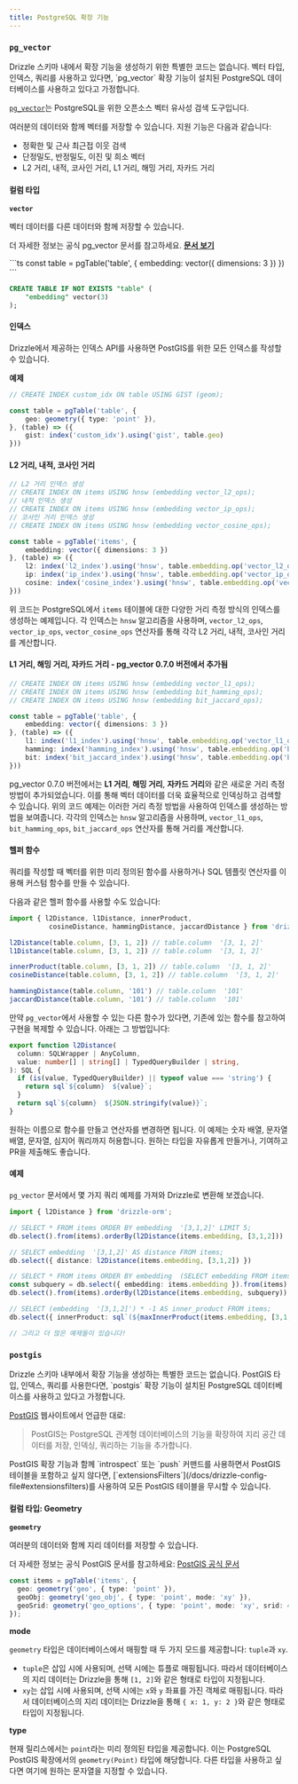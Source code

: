 ```yaml
---
title: PostgreSQL 확장 기능
---
```



### `pg_vector`

<Callout>
Drizzle 스키마 내에서 확장 기능을 생성하기 위한 특별한 코드는 없습니다. 벡터 타입, 인덱스, 쿼리를 사용하고 있다면, 
`pg_vector` 확장 기능이 설치된 PostgreSQL 데이터베이스를 사용하고 있다고 가정합니다.
</Callout>

[`pg_vector`](https://github.com/pgvector/pgvector)는 PostgreSQL을 위한 오픈소스 벡터 유사성 검색 도구입니다.

여러분의 데이터와 함께 벡터를 저장할 수 있습니다. 지원 기능은 다음과 같습니다:

- 정확한 및 근사 최근접 이웃 검색
- 단정밀도, 반정밀도, 이진 및 희소 벡터
- L2 거리, 내적, 코사인 거리, L1 거리, 해밍 거리, 자카드 거리


#### 컬럼 타입

**`vector`**

벡터 데이터를 다른 데이터와 함께 저장할 수 있습니다.

더 자세한 정보는 공식 pg_vector 문서를 참고하세요. **[문서 보기](https://github.com/pgvector/pgvector)**

<Section>
```ts
const table = pgTable('table', {
    embedding: vector({ dimensions: 3 })
})
```

```sql
CREATE TABLE IF NOT EXISTS "table" (
	"embedding" vector(3)
);
```
</Section>


#### 인덱스

Drizzle에서 제공하는 인덱스 API를 사용하면 PostGIS를 위한 모든 인덱스를 작성할 수 있습니다.

**예제**

```ts
// CREATE INDEX custom_idx ON table USING GIST (geom);

const table = pgTable('table', {
    geo: geometry({ type: 'point' }),
}, (table) => ({
    gist: index('custom_idx').using('gist', table.geo)
}))
```


#### L2 거리, 내적, 코사인 거리

```ts
// L2 거리 인덱스 생성
// CREATE INDEX ON items USING hnsw (embedding vector_l2_ops);
// 내적 인덱스 생성
// CREATE INDEX ON items USING hnsw (embedding vector_ip_ops);
// 코사인 거리 인덱스 생성
// CREATE INDEX ON items USING hnsw (embedding vector_cosine_ops);

const table = pgTable('items', {
    embedding: vector({ dimensions: 3 })
}, (table) => ({
    l2: index('l2_index').using('hnsw', table.embedding.op('vector_l2_ops')),
    ip: index('ip_index').using('hnsw', table.embedding.op('vector_ip_ops')),
    cosine: index('cosine_index').using('hnsw', table.embedding.op('vector_cosine_ops'))
}))
```

위 코드는 PostgreSQL에서 `items` 테이블에 대한 다양한 거리 측정 방식의 인덱스를 생성하는 예제입니다. 각 인덱스는 `hnsw` 알고리즘을 사용하며, `vector_l2_ops`, `vector_ip_ops`, `vector_cosine_ops` 연산자를 통해 각각 L2 거리, 내적, 코사인 거리를 계산합니다.


#### L1 거리, 해밍 거리, 자카드 거리 - pg_vector 0.7.0 버전에서 추가됨

```ts
// CREATE INDEX ON items USING hnsw (embedding vector_l1_ops);
// CREATE INDEX ON items USING hnsw (embedding bit_hamming_ops);
// CREATE INDEX ON items USING hnsw (embedding bit_jaccard_ops);

const table = pgTable('table', {
    embedding: vector({ dimensions: 3 })
}, (table) => ({
    l1: index('l1_index').using('hnsw', table.embedding.op('vector_l1_ops')),
    hamming: index('hamming_index').using('hnsw', table.embedding.op('bit_hamming_ops')),
    bit: index('bit_jaccard_index').using('hnsw', table.embedding.op('bit_jaccard_ops'))
}))
```

pg_vector 0.7.0 버전에서는 **L1 거리**, **해밍 거리**, **자카드 거리**와 같은 새로운 거리 측정 방법이 추가되었습니다. 이를 통해 벡터 데이터를 더욱 효율적으로 인덱싱하고 검색할 수 있습니다. 위의 코드 예제는 이러한 거리 측정 방법을 사용하여 인덱스를 생성하는 방법을 보여줍니다. 각각의 인덱스는 `hnsw` 알고리즘을 사용하며, `vector_l1_ops`, `bit_hamming_ops`, `bit_jaccard_ops` 연산자를 통해 거리를 계산합니다.


#### 헬퍼 함수

쿼리를 작성할 때 벡터를 위한 미리 정의된 함수를 사용하거나 SQL 템플릿 연산자를 이용해 커스텀 함수를 만들 수 있습니다.

다음과 같은 헬퍼 함수를 사용할 수도 있습니다:

```ts
import { l2Distance, l1Distance, innerProduct, 
          cosineDistance, hammingDistance, jaccardDistance } from 'drizzle-orm'

l2Distance(table.column, [3, 1, 2]) // table.column  '[3, 1, 2]'
l1Distance(table.column, [3, 1, 2]) // table.column  '[3, 1, 2]'

innerProduct(table.column, [3, 1, 2]) // table.column  '[3, 1, 2]'
cosineDistance(table.column, [3, 1, 2]) // table.column  '[3, 1, 2]'

hammingDistance(table.column, '101') // table.column  '101'
jaccardDistance(table.column, '101') // table.column  '101'
```

만약 `pg_vector`에서 사용할 수 있는 다른 함수가 있다면, 기존에 있는 함수를 참고하여 구현을 복제할 수 있습니다. 아래는 그 방법입니다:

```ts
export function l2Distance(
  column: SQLWrapper | AnyColumn,
  value: number[] | string[] | TypedQueryBuilder | string,
): SQL {
  if (is(value, TypedQueryBuilder) || typeof value === 'string') {
    return sql`${column}  ${value}`;
  }
  return sql`${column}  ${JSON.stringify(value)}`;
}
```

원하는 이름으로 함수를 만들고 연산자를 변경하면 됩니다. 이 예제는 숫자 배열, 문자열 배열, 문자열, 심지어 쿼리까지 허용합니다. 원하는 타입을 자유롭게 만들거나, 기여하고 PR을 제출해도 좋습니다.


#### 예제

`pg_vector` 문서에서 몇 가지 쿼리 예제를 가져와 Drizzle로 변환해 보겠습니다.

```ts
import { l2Distance } from 'drizzle-orm';

// SELECT * FROM items ORDER BY embedding  '[3,1,2]' LIMIT 5;
db.select().from(items).orderBy(l2Distance(items.embedding, [3,1,2]))

// SELECT embedding  '[3,1,2]' AS distance FROM items;
db.select({ distance: l2Distance(items.embedding, [3,1,2]) })

// SELECT * FROM items ORDER BY embedding  (SELECT embedding FROM items WHERE id = 1) LIMIT 5;
const subquery = db.select({ embedding: items.embedding }).from(items).where(eq(items.id, 1));
db.select().from(items).orderBy(l2Distance(items.embedding, subquery)).limit(5)

// SELECT (embedding  '[3,1,2]') * -1 AS inner_product FROM items;
db.select({ innerProduct: sql`(${maxInnerProduct(items.embedding, [3,1,2])}) * -1` }).from(items)

// 그리고 더 많은 예제들이 있습니다!
```


### `postgis`

<Callout>
Drizzle 스키마 내부에서 확장 기능을 생성하는 특별한 코드는 없습니다. PostGIS 타입, 인덱스, 쿼리를 사용한다면, `postgis` 확장 기능이 설치된 PostgreSQL 데이터베이스를 사용하고 있다고 가정합니다.
</Callout>

[PostGIS](https://postgis.net/) 웹사이트에서 언급한 대로:

> PostGIS는 PostgreSQL 관계형 데이터베이스의 기능을 확장하여 지리 공간 데이터를 저장, 인덱싱, 쿼리하는 기능을 추가합니다.

<Callout type="info">
PostGIS 확장 기능과 함께 `introspect` 또는 `push` 커맨드를 사용하면서 PostGIS 테이블을 포함하고 싶지 않다면, [`extensionsFilters`](/docs/drizzle-config-file#extensionsfilters)를 사용하여 모든 PostGIS 테이블을 무시할 수 있습니다.
</Callout>


#### 컬럼 타입: Geometry

**`geometry`**

여러분의 데이터와 함께 지리 데이터를 저장할 수 있습니다.

더 자세한 정보는 공식 PostGIS 문서를 참고하세요: [PostGIS 공식 문서](https://postgis.net/workshops/postgis-intro/geometries.html)

```ts
const items = pgTable('items', {
  geo: geometry('geo', { type: 'point' }),
  geoObj: geometry('geo_obj', { type: 'point', mode: 'xy' }),
  geoSrid: geometry('geo_options', { type: 'point', mode: 'xy', srid: 4000 }),
});
```

**mode**

`geometry` 타입은 데이터베이스에서 매핑할 때 두 가지 모드를 제공합니다: `tuple`과 `xy`.

- `tuple`은 삽입 시에 사용되며, 선택 시에는 튜플로 매핑됩니다. 따라서 데이터베이스의 지리 데이터는 Drizzle을 통해 `[1, 2]`와 같은 형태로 타입이 지정됩니다.
- `xy`는 삽입 시에 사용되며, 선택 시에는 `x`와 `y` 좌표를 가진 객체로 매핑됩니다. 따라서 데이터베이스의 지리 데이터는 Drizzle을 통해 `{ x: 1, y: 2 }`와 같은 형태로 타입이 지정됩니다.

**type**

현재 릴리스에서는 `point`라는 미리 정의된 타입을 제공합니다. 이는 PostgreSQL PostGIS 확장에서의 `geometry(Point)` 타입에 해당합니다. 다른 타입을 사용하고 싶다면 여기에 원하는 문자열을 지정할 수 있습니다.


